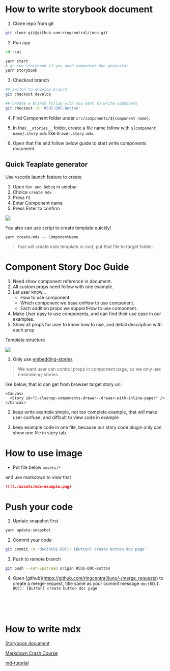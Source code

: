 
<Meta title="CONTRIBUTION/2. How to write storybook document" />

# How to write storybook document

1. Clone repo from git

```bash
git clone git@github.com:ringcentral/juno.git
```

2. Run app

```bash
cd rcui

yarn start
# or run storybook if you need component doc generator
yarn storybook
```

3. Checkout branch

```bash
## switch to develop branch
git checkout develop

## create a branch follow with you want to write component
git checkout -b 'RCUI-DOC-Button'
```

4. Find Component folder under `src/components/${component name}`.

5. In that `__stories__` folder, create a file name follow with `${component name}.story.mdx` like `Drawer.story.mdx`.

6. Open that file and follow below guide to start write components document.

## Quick Teaplate generator

Use vscode launch feature to create

1. Open `Run and Debug` in sidebar
2. Choice `create mdx`
3. Press `F5`
4. Enter Component name
5. Press Enter to confirm

![](./assets/create-mdx.png)

You also can use script to create template quickly!

```
yarn create-mdx -- ComponentName
```

> that will create mdx template in root, put that file to target folder.

# Component Story Doc Guide

1. Need show component reference in document.
2. All custom props need follow with one example.
3. Let user know...
   - How to use component.
   - Which component we base onHow to use component.
   - Each addition props we supportHow to use component.
4. Make User easy to use components, and can find their use case in our examples.
5. Show all props for user to know how to use, and detail description with each prop.

Template structure

![](./assets/mdx-example.png)

1. Only use [embedding-stories](https://storybook.js.org/docs/react/writing-docs/mdx#embedding-stories)

> We want user can control props in component page, so we only use embedding-stories

like below, that id can get from browser target story url.

```tsx
<Canvas>
  <Story id="🚀-cleanup-components-drawer--drawer-with-inline-paper" />
</Canvas>
```

2. keep write example simple, not too complete example, that will make user confuse, and diffcult to view code in example

3. keep example code in one file, because our story code plugin only can show one file in story tab.

# How to use image

- Put file below `assets/*`

and use markdown to view that

```md
![](./assets/mdx-example.png)
```

# Push your code

1. Update snapshot first

```bash
yarn update-snapshot
```

2. Commit your code

```bash
git commit -m 'doc(RCUI-DOC): [Button] create button doc page'
```

3. Push to remote branch

```bash
git push --set-upstream origin RCUI-DOC-Button
```

4. Open \[github\](https://github.com/ringcentral/juno/-/merge_requests) to create a merge-request, title same as your commit message `doc(RCUI-DOC): [Button] create button doc page`

<br />
<br />
<br />

# How to write mdx

[Storybook document](https://storybook.js.org/docs/react/writing-docs/mdx)

[Markdown Crash Course](https://www.youtube.com/watch?v=HUBNt18RFbo)

[md-tutorial](https://www.runoob.com/markdown/md-tutorial.html)
